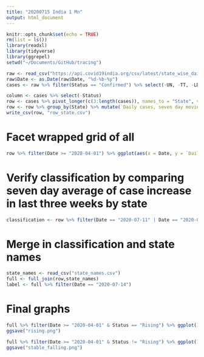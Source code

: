 ```yaml
---
title: "20200715 India 1 Mn"
output: html_document
---
```

```r
knitr::opts_chunk$set(echo = TRUE)
rm(list = ls())
library(readxl)
library(tidyverse)
library(ggrepel)
setwd("~/Documents/GitHub/tracing")
```

```r
raw <- read_csv("https://api.covid19india.org/csv/latest/state_wise_daily.csv")
raw$Date <- as.Date(raw$Date, "%d-%b-%y")
cases <- raw %>% filter(Status == "Confirmed") %>% select(-UN, -TT, -LD, -DD) 

column <- cases %>% select(-Status)
row <- cases %>% pivot_longer(c(3:length(cases)), names_to = "State", values_to = "Daily cases") %>% select(-Status) 
row <- row %>% group_by(State) %>% mutate(`Daily cases, seven day moving average` = (lag(`Daily cases`, 3) + lag(`Daily cases`, 2) + lag(`Daily cases`, 1) + `Daily cases` + lead(`Daily cases`, 1) + lead(`Daily cases`, 2) + lead(`Daily cases`, 3))/7)
write_csv(row, "row_state.csv")
```
# Facet wrapped grid of all
```r
row %>% filter(Date >= "2020-04-01") %>% ggplot(aes(x = Date, y = `Daily cases, seven day moving average`)) + geom_area(alpha = 0.5, fill = "#428af5", color = "#074163", size = 0.2) + facet_wrap(~State, scales = "free") + theme_minimal() + theme(axis.text =  element_blank(), panel.grid =  element_blank())
```
# Verify classification by comparing seven day average of case increase in last three weeks by state

```r
classification <- row %>% filter(Date == "2020-07-11" | Date == "2020-06-27") %>% arrange(State, Date) %>% group_by(State) %>% mutate(diff = `Daily cases, seven day moving average` - lag(`Daily cases, seven day moving average`), pct = 100*diff / `Daily cases, seven day moving average`)
```

# Merge in classification and state names
```r
state_names <- read_csv("state_names.csv")
full <- full_join(row,state_names)
label <- full %>% filter(Date == "2020-07-14")
```
# Final graphs
```r
full %>% filter(Date >= "2020-04-01" & Status == "Rising") %>% ggplot() + geom_area(aes(x = Date, y = `Daily cases, seven day moving average`), alpha = 0.4, fill = "#9c261e", color = "#3b0805", size = 0.2) + geom_text(aes(x = Date, y = `Daily cases, seven day moving average`, label = ifelse(Date == "2020-07-04", lead(`Daily cases`, 10), "")), size = 2, segment.size = 0, ) + facet_wrap(~`State name`, scales = "free") + theme_minimal() + theme(axis.text =  element_blank(), panel.grid =  element_blank(), axis.title.x = element_blank(), strip.text = element_text(size = 8))
ggsave("rising.png")

full %>% filter(Date >= "2020-04-01" & Status != "Rising") %>% ggplot() + geom_area(aes(x = Date, y = `Daily cases, seven day moving average`), alpha = 0.5, fill = "#63b877", color = "#053b12", size = 0.2) + geom_text(aes(x = Date, y = `Daily cases, seven day moving average`, label = ifelse(Date == "2020-07-04", lead(`Daily cases`, 10), "")), size = 2, segment.size = 0) + facet_wrap(~`State name`, scales = "free") + theme_minimal() + theme(axis.text =  element_blank(), panel.grid =  element_blank(), axis.title.x = element_blank(), strip.text = element_text(size = 8))
ggsave("stable_falling.png")
```

